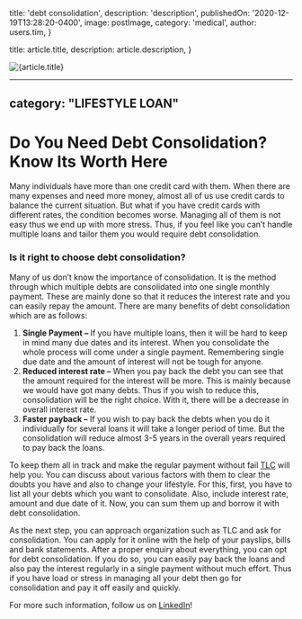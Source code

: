 
  title: 'debt consolidation',
  description: 'description',
  publishedOn: '2020-12-19T13:28:20-0400',
  image: postImage,
  category: 'medical',
  author: users.tim,
}

  title: article.title,
  description: article.description,
}


<Image src={postImage} alt={article.title} />

---
category: "LIFESTYLE LOAN"
---

# Do You Need Debt Consolidation? Know Its Worth Here

Many individuals have more than one credit card with them. When there are many expenses and need more money, almost all of us use credit cards to balance the current situation. But what if you have credit cards with different rates, the condition becomes worse. Managing all of them is not easy thus we end up with more stress. Thus, if you feel like you can’t handle multiple loans and tailor them you would require debt consolidation.

### Is it right to choose debt consolidation?

Many of us don’t know the importance of consolidation. It is the method through which multiple debts are consolidated into one single monthly payment. These are mainly done so that it reduces the interest rate and you can easily repay the amount. There are many benefits of debt consolidation which are as follows:

1.  **Single Payment –** If you have multiple loans, then it will be hard to keep in mind many due dates and its interest. When you consolidate the whole process will come under a single payment. Remembering single due date and the amount of interest will not be tough for anyone.
2.  **Reduced interest rate –** When you pay back the debt you can see that the amount required for the interest will be more. This is mainly because we would have got many debts. Thus if you wish to reduce this, consolidation will be the right choice. With it, there will be a decrease in overall interest rate.
3.  **Faster payback –** If you wish to pay back the debts when you do it individually for several loans it will take a longer period of time. But the consolidation will reduce almost 3-5 years in the overall years required to pay back the loans.

To keep them all in track and make the regular payment without fail [TLC](https://tlc.com.au/) will help you. You can discuss about various factors with them to clear the doubts you have and also to change your lifestyle. For this, first, you have to list all your debts which you want to consolidate. Also, include interest rate, amount and due date of it. Now, you can sum them up and borrow it with debt consolidation.

As the next step, you can approach organization such as TLC and ask for consolidation. You can apply for it online with the help of your payslips, bills and bank statements. After a proper enquiry about everything, you can opt for debt consolidation. If you do so, you can easily pay back the loans and also pay the interest regularly in a single payment without much effort. Thus if you have load or stress in managing all your debt then go for consolidation and pay it off easily and quickly.

For more such information, follow us on [LinkedIn](https://www.linkedin.com/company/tlc-total-lifestyle-credit/)!
